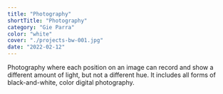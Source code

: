 ```yaml
---
title: "Photography"
shortTitle: "Photography"
category: "Gie Parra"
color: "white"
cover: "./projects-bw-001.jpg"
date: "2022-02-12"
---
```


Photography where each position on an image can record and show a different amount of light, but not a different hue. It includes all forms of black-and-white, color digital photography.
